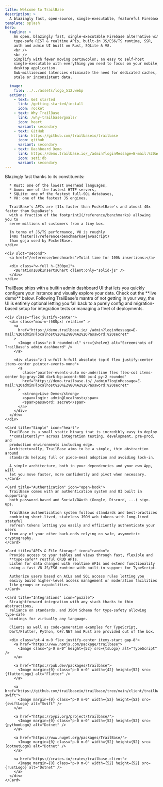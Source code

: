 ```yaml
---
title: Welcome to TrailBase
description: >
  A blazingly fast, open-source, single-executable, featureful Firebase alternative.
template: splash
hero:
  tagline: >
    An open, blazingly fast, single-executable Firebase alternative with
    type-safe REST & realtime APIs, built-in JS/ES6/TS runtime, SSR,
    auth and admin UI built on Rust, SQLite & V8.
    <br />
    <br />
    Simplify with fewer moving parts&colon; an easy to self-host
    single-executable with everything you need to focus on your mobile, web or
    desktop application.
    Sub-millisecond latencies eliminate the need for dedicated caches, no more
    stale or inconsistent data.

  image:
    file: ../../assets/logo_512.webp
  actions:
    - text: Get started
      link: /getting-started/install
      icon: rocket
    - text: Why TrailBase
      link: /why-trailbase/goals/
      icon: heart
      variant: secondary
    - text: GitHub
      link: https://github.com/trailbaseio/trailbase
      icon: github
      variant: secondary
    - text: Dashboard Demo
      link: https://demo.trailbase.io/_/admin?loginMessage=E-mail:%20admin@localhost%20%E2%80%A2%20Password:%20secret
      icon: seti:db
      variant: secondary
---
```







<div class="flex flex-col gap-4">

  <SplitCard title="Performance" icon="rocket">
    <div slot="first">
      Blazingly fast thanks to its constituents:

      * Rust: one of the lowest overhead languages,
      * Axum: one of the fastest HTTP servers,
      * SQLite: one of the fastest full-SQL databases,
      * V8: one of the fastest JS engines.

      TrailBase's APIs are [11x faster than PocketBase's and almost 40x faster than SupaBase's
      with a fraction of the footprint](/reference/benchmarks) allowing you to
      serve millions of customers from a tiny box.

      In terms of JS/TS performance, V8 is roughly
      [40x faster](/reference/benchmarks#javascript)
      than goja used by PocketBase.
    </div>

    <div slot="second">
      <a href="/reference/benchmarks">Total time for 100k insertions:</a>

      <div class="w-full h-[300px]">
        <Duration100kInsertsChart client:only="solid-js" />
      </div>
    </div>
  </SplitCard>

  <Card title="Admin Dashboard" icon="setting">
    TrailBase ships with a builtin admin dashboard UI that lets you quickly
    configure your instance and visually explore your data.
    Check out the **live demo** below.
    Following TrailBase's mantra of not getting in your way, the UI is
    entirely optional letting you fall back to a purely config and
    migration-based setup for integration tests or managing a fleet of
    deployments.

    <div class="flex justify-center">
      <div class="max-w-[680px] relative" >
        <a
          href="https://demo.trailbase.io/_/admin?loginMessage=E-mail:%20admin@localhost%20%E2%80%A2%20Password:%20secret"
        >
          <Image class="z-0 rounded-xl" src={shelve} alt="Screenshots of TrailBase's admin dashboard" />
        </a>

        <div class="z-1 w-full h-full absolute top-0 flex justify-center items-center pointer-events-none">
          <a
            class="pointer-events-auto no-underline flex flex-col items-center bg-gray-200 dark:bg-accent-900 px-4 py-2 rounded"
            href="https://demo.trailbase.io/_/admin?loginMessage=E-mail:%20admin@localhost%20%E2%80%A2%20Password:%20secret"
          >
            <strong>Live Demo</strong>
            <span>login: admin@localhost</span>
            <span>password: secret</span>
          </a>
        </div>
      </div>
    </div>
  </Card>

  <CardGrid>

    <Card title="Simple" icon="heart">
      TrailBase is a small static binary that is incredibly easy to deploy
      **consistently** across integration testing, development, pre-prod, and
      production environments including edge.
      Architecturally, TrailBase aims to be a simple, thin abstraction around
      standards helping full or piece-meal adoption and avoiding lock-in.

      A simple architecture, both in your dependencies and your own App, will
      let you move faster, more confidently and pivot when necessary.
    </Card>

    <Card title="Authentication" icon="open-book">
      TrailBase comes with an authentication system and UI built in supporting
      both password-based and Social/OAuth (Google, Discord, ...) sign-ups.

      TrailBase authentication system follows standards and best-practices
      combining short-lived, stateless JSON web tokens with long-lived stateful
      refresh tokens letting you easily and efficiently authenticate your users
      from any of your other back-ends relying on safe, asymmetric cryptography.
    </Card>

    <Card title="APIs & File Storage" icon="random">
      Provide access to your tables and views through fast, flexible and
      **type-safe** restful CRUD APIs.
      Listen for data changes with realtime APIs and extend functionality
      using a fast V8 JS/ES6 runtime with built-in support for TypeScript.

      Authorize users based on ACLs and SQL access rules letting you
      easily build higher-level access management or moderation facilities
      like groups or capabilities.
    </Card>

    <Card title="Integrations" icon="puzzle">
      Straightforward integration with any stack thanks to thin abstractions,
      reliance on standards, and JSON Schema for type-safety allowing type-safe
      bindings for virtually any language.

      Clients as well as code-generation examples for TypeScript,
      Dart/Flutter, Python, C#/.NET and Rust are provided out of the box.

      <div class="pt-4 m-0 flex justify-center items-start gap-8">
        <a href="https://www.npmjs.com/package/trailbase">
          <Image class="p-0 m-0" height={52} src={tsLogo} alt="TypeScript" />
        </a>

        <a href="https://pub.dev/packages/trailbase">
          <Image margin={0} class="p-0 m-0" width={42} height={52} src={flutterLogo} alt="Flutter" />
        </a>

        <a href="https://github.com/trailbaseio/trailbase/tree/main/client/trailbase-swift">
          <Image margin={0} class="p-0 m-0" width={52} height={52} src={swiftLogo} alt="Swift" />
        </a>

        <a href="https://pypi.org/project/trailbase/">
          <Image margin={0} class="p-0 m-0" width={52} height={52} src={pythonLogo} alt="Dotnet" />
        </a>

        <a href="https://www.nuget.org/packages/TrailBase/">
          <Image margin={0} class="p-0 m-0" width={52} height={52} src={dotnetLogo} alt="Dotnet" />
        </a>

        <a href="https://crates.io/crates/trailbase-client">
          <Image margin={0} class="p-0 m-0" width={52} height={52} src={rustLogo} alt="Dotnet" />
        </a>
      </div>
    </Card>

  </CardGrid>

</div>

<div class="h-8" />

<div class="flex justify-center">
  <div class="md:w-[80%] flex flex-col items-center gap-4">
    <Aside type="tip" title="Roadmap">
      <Roadmap />
    </Aside>

  </div>
</div>
